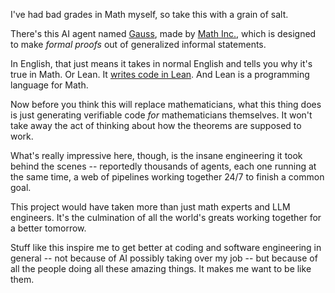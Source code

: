 I've had bad grades in Math myself, so take this with a grain of salt.

There's this AI agent named [Gauss](https://www.math.inc/gauss), made by [Math Inc.](https://www.math.inc), which is designed to make *formal proofs* out of generalized informal statements.

In English, that just means it takes in normal English and tells you why it's true in Math. Or Lean. It [writes code in Lean](https://lean-lang.org/). And Lean is a programming language for Math.

Now before you think this will replace mathematicians, what this thing does is just generating verifiable code *for* mathematicians themselves. It won't take away the act of thinking about how the theorems are supposed to work.

What's really impressive here, though, is the insane engineering it took behind the scenes -- reportedly thousands of agents, each one running at the same time, a web of pipelines working together 24/7 to finish a common goal.

This project would have taken more than just math experts and LLM engineers. It's the culmination of all the world's greats working together for a better tomorrow.

Stuff like this inspire me to get better at coding and software engineering in general -- not because of AI possibly taking over my job -- but because of all the people doing all these amazing things. It makes me want to be like them.
